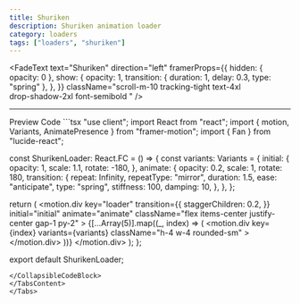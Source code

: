 ```yaml
---
title: Shuriken
description: Shuriken animation loader
category: loaders
tags: ["loaders", "shuriken"]
---
```


<FadeText
  text="Shuriken"
  direction="left"
  framerProps={{
    hidden: { opacity: 0 },
    show: {
      opacity: 1,
      transition: { duration: 1, delay: 0.3, type: "spring" },
    },
  }}
  className="scroll-m-10  tracking-tight
        text-4xl  
        drop-shadow-2xl font-semibold  "
/>

---

<Tabs defaultValue="preview" className="my-6">
<TabsList>
<TabsTrigger value="preview">Preview</TabsTrigger>
<TabsTrigger value="code">Code</TabsTrigger>
</TabsList>
<TabsContent value="preview">
<ComponentPreview path="shuriken" category="loaders" usingCN />
</TabsContent>
<TabsContent value="code">
<CollapsibleCodeBlock>
```tsx 
"use client";
import React from "react";
import { motion, Variants, AnimatePresence } from "framer-motion";
import { Fan } from "lucide-react";

const ShurikenLoader: React.FC = () => {
  const variants: Variants = {
    initial: {
      opacity: 1,
      scale: 1.1,
      rotate: -180,
    },
    animate: {
      opacity: 0.2,
      scale: 1,
      rotate: 180,
      transition: {
        repeat: Infinity,
        repeatType: "mirror",
        duration: 1.5,
        ease: "anticipate",
        type: "spring",
        stiffness: 100,
        damping: 10,
      },
    },
  };

  return (
    <AnimatePresence>
      <motion.div
        key="loader"
        transition={{
          staggerChildren: 0.2,
        }}
        initial="initial"
        animate="animate"
        className="flex items-center justify-center gap-1 py-2"
      >
        {[...Array(5)].map((_, index) => (
          <motion.div
            key={index}
            variants={variants}
            className="h-4 w-4 rounded-sm"
          >
            <Fan strokeWidth={3} size={24} />
          </motion.div>
        ))}
      </motion.div>
    </AnimatePresence>
  );
};

export default ShurikenLoader;

```
</CollapsibleCodeBlock>
</TabsContent>
</Tabs>
